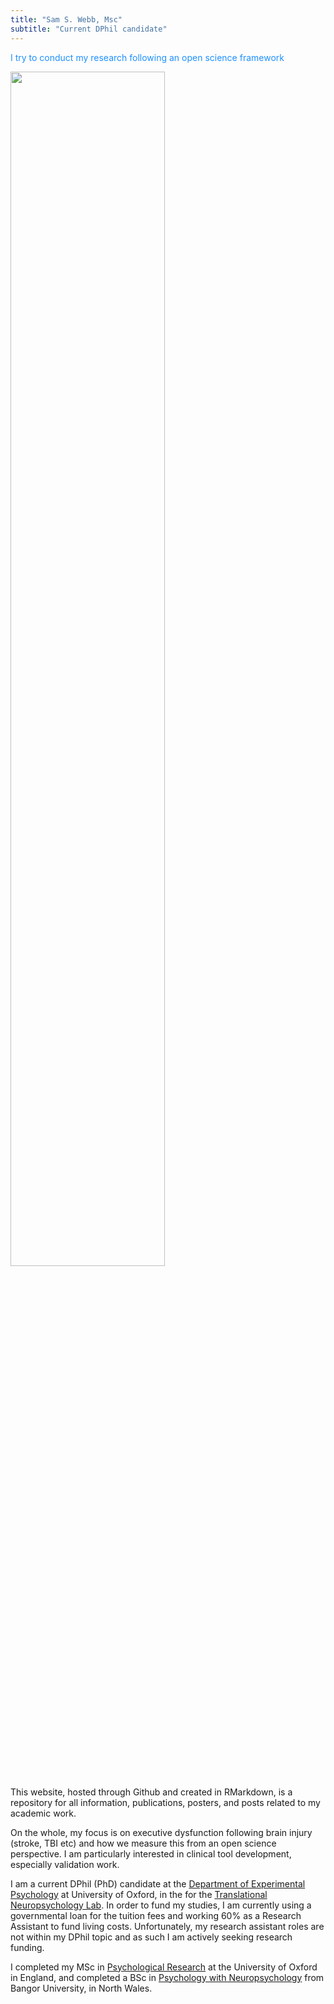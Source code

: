 ```yaml
---
title: "Sam S. Webb, Msc"
subtitle: "Current DPhil candidate"
---
```


[I try to conduct my research following an open science framework]{style="color:dodgerblue"}

![](meeeee.jpeg){width="70%"}

This website, hosted through Github and created in RMarkdown, is a repository for all information, publications, posters, and posts related to my academic work.

On the whole, my focus is on executive dysfunction following brain injury (stroke, TBI etc) and how we measure this from an open science perspective. I am particularly interested in clinical tool development, especially validation work.

I am a current DPhil (PhD) candidate at the [Department of Experimental Psychology](https://www.psy.ox.ac.uk/) at University of Oxford, in the for the [Translational Neuropsychology Lab](https://www.psy.ox.ac.uk/research/translational-neuropsychology). In order to fund my studies, I am currently using a governmental loan for the tuition fees and working 60% as a Research Assistant to fund living costs. Unfortunately, my research assistant roles are not within my DPhil topic and as such I am actively seeking research funding.

I completed my MSc in [Psychological Research](https://www.ox.ac.uk/admissions/graduate/courses/msc-psychological-research?wssl=1) at the University of Oxford in England, and completed a BSc in [Psychology with Neuropsychology](https://www.bangor.ac.uk/courses/undergraduate/C801-Psychology-with-Neuropsychology) from Bangor University, in North Wales.
